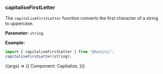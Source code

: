 
<Version />

<Meta title="Utils/2. Examples/6. CapitaliseFirstLetter" />

### capitaliseFirstLetter

The `capitaliseFirstLetter` function converts the first character of a string to uppercase.

**Parameter:**
`string`

**Example:**

```js
import { capitaliseFirstLetter } from "@kws3/ui";
capitaliseFirstLetter(string);
```

<Story name="6. CapitaliseFirstLetter" args={{}}>
  {(args) => ({
    Component: Capitalize,
  })}
</Story>
